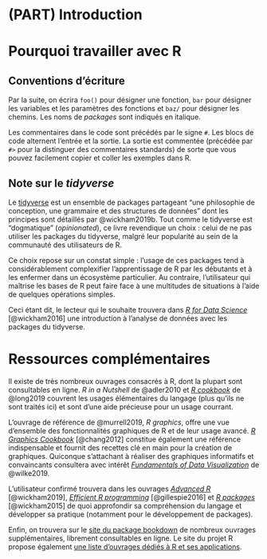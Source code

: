 \mainmatter

# (PART) Introduction {-}

# Pourquoi travailler avec R

## Conventions d'écriture

Par la suite, on écrira `foo()` pour désigner une fonction, `bar` pour désigner les variables et les paramètres des fonctions et `baz/` pour désigner les chemins. Les noms de *packages* sont indiqués en italique.

Les commentaires dans le code sont précédés par le signe `#`. Les blocs de code alternent l'entrée et la sortie. La sortie est commentée (précédée par `#>` pour la distinguer des commentaires standards) de sorte que vous pouvez facilement copier et coller les exemples dans R.

## Note sur le *tidyverse*

Le [tidyverse](https://www.tidyverse.org/) est un ensemble de packages partageant "une philosophie de conception, une grammaire et des structures de données" dont les principes sont détaillés par @wickham2019b. Tout comme le tidyverse est "dogmatique" (*opinionated*), ce livre revendique un choix : celui de ne pas utiliser les packages du tidyverse, malgré leur popularité au sein de la communauté des utilisateurs de R.

Ce choix repose sur un constat simple : l'usage de ces packages tend à considérablement complexifier l'apprentissage de R par les débutants et à les enfermer dans un écosystème particulier. Au contraire, l'utilisateur qui maîtrise les bases de R peut faire face à une multitudes de situations à l'aide de quelques opérations simples.

Ceci étant dit, le lecteur qui le souhaite trouvera dans [*R for Data Science*](https://r4ds.had.co.nz/) [@wickham2016] une introduction à l'analyse de données avec les packages du tidyverse.

# Ressources complémentaires

Il existe de très nombreux ouvrages consacrés à R, dont la plupart sont consultables en ligne.
*R in a Nutshell* de @adler2010 et [*R cookbook*](https://rc2e.com/) de @long2019 couvrent les usages élémentaires du langage (plus qu'ils ne sont traités ici) et sont d'une aide précieuse pour un usage courrant.

L'ouvrage de référence de @murrell2019, *R graphics*, offre une vue d'ensemble des fonctionnalités graphiques de R et de leur usage avancé. [*R Graphics Cookbook*](https://r-graphics.org/) [@chang2012] constitue également une référence indispensable et fournit des recettes clé en main pour la création de graphiques. Quiconque s'attachant à réaliser des graphiques informatifs et convaincants consultera avec intérêt [*Fundamentals of Data Visualization*](https://clauswilke.com/dataviz/) de @wilke2019.

L'utilisateur confirmé trouvera dans les ouvrages [*Advanced R*](https://adv-r.hadley.nz/) [@wickham2019], [*Efficient R programming*](https://csgillespie.github.io/efficientR/) [@gillespie2016] et [*R packages*](https://r-pkgs.org/) [@wickham2015] de quoi approfondir sa compréhension du langage et développer sa pratique (notamment pour le développement de packages).

Enfin, on trouvera sur le [site du package bookdown](https://bookdown.org/home/) de nombreux ouvrages supplémentaires, librement consultables en ligne. Le site du projet R propose également [une liste d'ouvrages dédiés à R et ses applications](https://www.r-project.org/doc/bib/R-books.html).
